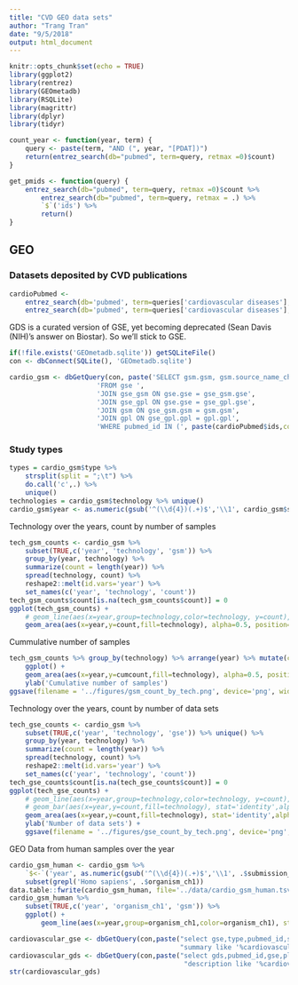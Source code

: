 ```yaml
---
title: "CVD GEO data sets"
author: "Trang Tran"
date: "9/5/2018"
output: html_document
---
```


```r
knitr::opts_chunk$set(echo = TRUE)
library(ggplot2)
library(rentrez)
library(GEOmetadb)
library(RSQLite)
library(magrittr)
library(dplyr)
library(tidyr)

count_year <- function(year, term) {
    query <- paste(term, "AND (", year, "[PDAT])")
    return(entrez_search(db="pubmed", term=query, retmax =0)$count)
}

get_pmids <- function(query) {
    entrez_search(db="pubmed", term=query, retmax =0)$count %>%
        entrez_search(db="pubmed", term=query, retmax = .) %>%
        `$`('ids') %>%
        return()
}

```

## GEO

### Datasets deposited by CVD publications

```r
cardioPubmed <-
    entrez_search(db='pubmed', term=queries['cardiovascular diseases'], retmax=0)$count %>%
    entrez_search(db='pubmed', term=queries['cardiovascular diseases'], retmax=.)
```

GDS is a curated version of GSE, yet becoming deprecated (Sean Davis (NIH)'s answer on Biostar). So we'll stick to GSE.

```r
if(!file.exists('GEOmetadb.sqlite')) getSQLiteFile()
con <- dbConnect(SQLite(), 'GEOmetadb.sqlite')

cardio_gsm <- dbGetQuery(con, paste('SELECT gsm.gsm, gsm.source_name_ch1, gsm.organism_ch1, organism_ch2, gpl.gpl, gpl.title as platform, gpl.description as platform_description, technology, gse.gse, gse.submission_date, gse.pubmed_id, gse.title, gse.summary, gse.type',
                      'FROM gse ',
                      'JOIN gse_gsm ON gse.gse = gse_gsm.gse',
                      'JOIN gse_gpl ON gse.gse = gse_gpl.gse',
                      'JOIN gsm ON gse_gsm.gsm = gsm.gsm',
                      'JOIN gpl ON gse_gpl.gpl = gpl.gpl',
                      'WHERE pubmed_id IN (', paste(cardioPubmed$ids,collapse=','), ')'))
```

### Study types

```r
types = cardio_gsm$type %>% 
    strsplit(split = ";\t") %>%
    do.call('c',.) %>%
    unique()
technologies = cardio_gsm$technology %>% unique()
cardio_gsm$year <- as.numeric(gsub('^(\\d{4})(.+)$','\\1', cardio_gsm$submission_date))

```

Technology over the years, count by number of samples

```r
tech_gsm_counts <- cardio_gsm %>%
    subset(TRUE,c('year', 'technology', 'gsm')) %>%
    group_by(year, technology) %>%
    summarize(count = length(year)) %>%
    spread(technology, count) %>%
    reshape2::melt(id.vars='year') %>%
    set_names(c('year', 'technology', 'count'))
tech_gsm_counts$count[is.na(tech_gsm_counts$count)] = 0
ggplot(tech_gsm_counts) +
    # geom_line(aes(x=year,group=technology,color=technology, y=count),alpha=0.5)
    geom_area(aes(x=year,y=count,fill=technology), alpha=0.5, position='stack')
```

Cummulative number of samples

```r
tech_gsm_counts %>% group_by(technology) %>% arrange(year) %>% mutate(cumcount = cumsum(count)) %>%
    ggplot() +
    geom_area(aes(x=year,y=cumcount,fill=technology), alpha=0.5, position='stack') +
    ylab('Cumulative number of samples')
ggsave(filename = '../figures/gsm_count_by_tech.png', device='png', width=7, height=3)
```

Technology over the years, count by number of data sets

```r
tech_gse_counts <- cardio_gsm %>%
    subset(TRUE,c('year', 'technology', 'gse')) %>% unique() %>%
    group_by(year, technology) %>%
    summarize(count = length(year)) %>%
    spread(technology, count) %>%
    reshape2::melt(id.vars='year') %>%
    set_names(c('year', 'technology', 'count'))
tech_gse_counts$count[is.na(tech_gse_counts$count)] = 0
ggplot(tech_gse_counts) +
    # geom_line(aes(x=year,group=technology,color=technology, y=count),alpha=0.5)
    # geom_bar(aes(x=year,y=count,fill=technology), stat='identity',alpha=0.9, position='stack', width=1)
    geom_area(aes(x=year,y=count,fill=technology), stat='identity',alpha=0.9, position='stack') +
    ylab('Number of data sets') +
    ggsave(filename = '../figures/gse_count_by_tech.png', device='png', width=7, height=3)
```



GEO Data from human samples over the year

```r
cardio_gsm_human <- cardio_gsm %>%
    `$<-`('year', as.numeric(gsub('^(\\d{4})(.+)$','\\1', .$submission_date))) %>%
    subset(grepl('Homo sapiens', .$organism_ch1))
data.table::fwrite(cardio_gsm_human, file='../data/cardio_gsm_human.tsv',sep='\t')
cardio_gsm_human %>%
    subset(TRUE,c('year', 'organism_ch1', 'gsm')) %>%
    ggplot() +
        geom_line(aes(x=year,group=organism_ch1,color=organism_ch1), stat='count',alpha=0.5)
```

```r

cardiovascular_gse <- dbGetQuery(con,paste("select gse,type,pubmed_id,summary,title from gse where",
                                           "summary like '%cardiovascular%'", sep=" "))
cardiovascular_gds <- dbGetQuery(con,paste("select gds,pubmed_id,gse,platform_organism,sample_organism,description,title from gds where",
                                            "description like '%cardiovascular%'", sep=" "))
str(cardiovascular_gds)
```
